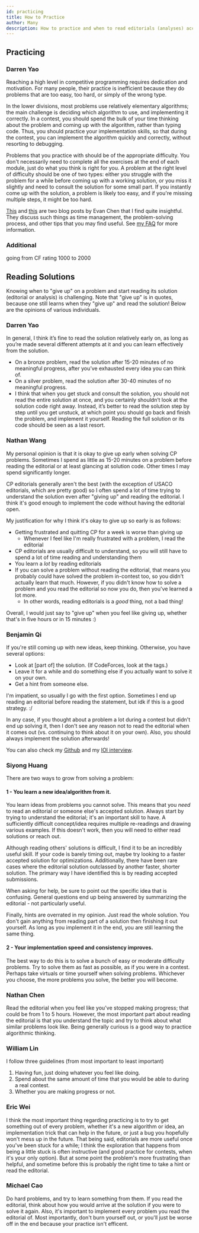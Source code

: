 ```yaml
---
id: practicing
title: How to Practice
author: Many
description: How to practice and when to read editorials (analyses) according to various USACO competitors.
---
```


## Practicing

### Darren Yao

Reaching a high level in competitive programming requires dedication and motivation. For many people, their practice is inefficient because they do problems that are too easy, too hard, or simply of the wrong type.

In the lower divisions, most problems use relatively elementary algorithms; the main challenge is deciding which algorithm to use, and implementing it correctly. In a contest, you should spend the bulk of your time thinking about the problem and coming up with the algorithm, rather than typing code. Thus, you should practice your implementation skills, so that during the contest, you can implement the algorithm quickly and correctly, without resorting to debugging.

Problems that you practice with should be of the appropriate difficulty. You don't necessarily need to complete all the exercises at the end of each module, just do what you think is right for you. A problem at the right level of difficulty should be one of two types: either you struggle with the problem for a while before coming up with a working solution, or you miss it slightly and need to consult the solution for some small part. If you instantly come up with the solution, a problem is likely too easy, and if you're missing multiple steps, it might be too hard.

[This](https://web.evanchen.cc/FAQs/raqs.html) and [this](https://usamo.wordpress.com/2019/01/31/math-contest-platitudes-v3/) are two blog posts by Evan Chen that I find quite insightful. They discuss such things as time management, the problem-solving process, and other tips that you may find useful. See [my FAQ](https://darren-yao.gitbook.io/darren-s-blog/usaco-faq) for more information.

### Additional

<Resources>
	<Resource source="Aryansh" title="Preparing for Contests" url="https://sendtoaryansh.gitbook.io/informatics-notes/preparing-for-contests"> </Resource>
	<Resource
		source="CF"
		title="E869120 - A Way to Practice CP"
		url="53341"
	>
		going from CF rating 1000 to 2000
	</Resource>
</Resources>

## Reading Solutions

Knowing when to "give up" on a problem and start reading its solution (editorial or analysis) is challenging. Note that "give up" is in quotes, because one still learns when they "give up" and read the solution! Below are the opinions of various individuals.

### Darren Yao

In general, I think it’s fine to read the solution relatively early on, as long as you’re made several different attempts at it and you can learn effectively from the solution.

- On a bronze problem, read the solution after 15-20 minutes of no meaningful progress, after you’ve exhausted every idea you can think of.
- On a silver problem, read the solution after 30-40 minutes of no meaningful progress.
- I think that when you get stuck and consult the solution, you should not read the entire solution at once, and you certainly shouldn’t look at the solution code right away. Instead, it’s better to read the solution step by step until you get unstuck, at which point you should go back and finish the problem, and implement it yourself. Reading the full solution or its code should be seen as a last resort.

### Nathan Wang

My personal opinion is that it is okay to give up early when solving CP problems. Sometimes I spend as little as 15-20 minutes on a problem before reading the editorial or at least glancing at solution code. Other times I may spend significantly longer.

CP editorials generally aren't the best (with the exception of USACO editorials, which are pretty good) so I often spend a lot of time trying to understand the solution even after "giving up" and reading the editorial. I think it's good enough to implement the code without having the editorial open.

My justification for why I think it's okay to give up so early is as follows:

- Getting frustrated and quitting CP for a week is worse than giving up
  - Whenever I feel like I'm really frustrated with a problem, I read the editorial
- CP editorials are usually difficult to understand, so you will still have to spend a lot of time reading and understanding them
- You learn a _lot_ by reading editorials
- If you can solve a problem without reading the editorial, that means you probably could have solved the problem in-contest too, so you didn't actually learn that much. However, if you didn't know how to solve a problem and you read the editorial so now you do, then you've learned a lot more.
  - In other words, reading editorials is a _good_ thing, not a bad thing!

Overall, I would just say to "give up" when you feel like giving up, whether that's in five hours or in 15 minutes :)

### Benjamin Qi

If you're still coming up with new ideas, keep thinking. Otherwise, you have several options:

- Look at [part of] the solution. (If CodeForces, look at the tags.)
- Leave it for a while and do something else if you actually want to solve it on your own.
- Get a hint from someone else.

I'm impatient, so usually I go with the first option. Sometimes I end up reading an editorial before reading the statement, but idk if this is a good strategy. :/

In any case, if you thought about a problem a lot during a contest but didn't end up solving it, then I don't see any reason not to read the editorial when it comes out (vs. continuing to think about it on your own). Also, you should always implement the solution afterwards!

You can also check my [Github](https://github.com/bqi343/USACO/blob/master/Resources/Solving%20Problems.md) and my [IOI interview](https://ioinformatics.org/interview/interview-benjamin-qi/27?event=july-2020).

### Siyong Huang

There are two ways to grow from solving a problem:

#### 1 - You learn a new idea/algorithm from it.

You learn ideas from problems you cannot solve. This means that you _need_ to read an editorial or someone else's accepted solution. Always start by trying to understand the editorial; it's an important skill to have. A sufficiently difficult concept/idea requires multiple re-readings and drawing various examples. If this doesn't work, then you will need to either read solutions or reach out.

Although reading others' solutions is difficult, I find it to be an incredibly useful skill. If your code is barely timing out, maybe try looking to a faster accepted solution for optimizations. Additionally, there have been rare cases where the editorial solution outclassed by another faster, shorter solution. The primary way I have identified this is by reading accepted submissions.

When asking for help, be sure to point out the specific idea that is confusing. General questions end up being answered by summarizing the editorial - not particularly useful.

Finally, hints are overrated in my opinion. Just read the whole solution. You don't gain anything from reading part of a solution then finishing it out yourself. As long as you implement it in the end, you are still learning the same thing.

#### 2 - Your implementation speed and consistency improves.

The best way to do this is to solve a bunch of easy or moderate difficulty problems. Try to solve them as fast as possible, as if you were in a contest. Perhaps take virtuals or time yourself when solving problems. Whichever you choose, the more problems you solve, the better you will become.

### Nathan Chen

Read the editorial when you feel like you've stopped making progress; that could be from 1 to 5 hours. However, the most important part about reading the editorial is that you understand the topic and try to think about what similar problems look like. Being generally curious is a good way to practice algorithmic thinking.

### William Lin

I follow three guidelines (from most important to least important)

1. Having fun, just doing whatever you feel like doing.
2. Spend about the same amount of time that you would be able to during a real contest.
3. Whether you are making progress or not.

### Eric Wei

I think the most important thing regarding practicing is to try to get something out of every problem, whether it's a new algorithm or idea, an implementation trick that can help in the future, or just a bug you hopefully won't mess up in the future. That being said, editorials are more useful once you've been stuck for a while; I think the exploration that happens from being a little stuck is often instructive (and good practice for contests, when it's your only option). But at some point the problem's more frustrating than helpful, and sometime before this is probably the right time to take a hint or read the editorial.

### Michael Cao

Do hard problems, and try to learn something from them. If you read the editorial, think about how you would arrive at the solution if you were to solve it again. Also, it's important to implement every problem you read the editorial of. Most importantly, don't burn yourself out, or you'll just be worse off in the end because your practice isn't efficent.
